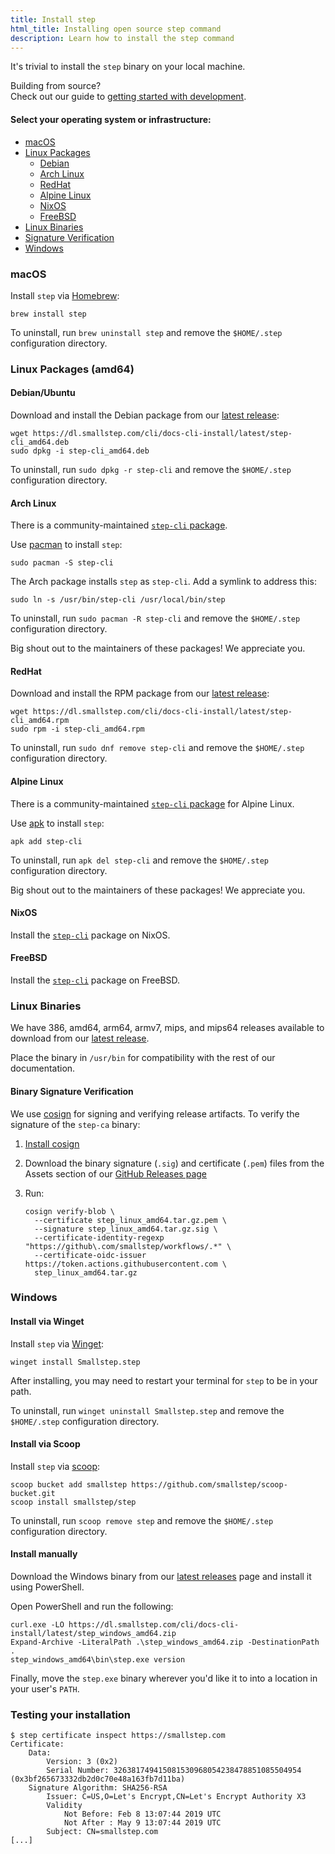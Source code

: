 ```yaml
---
title: Install step
html_title: Installing open source step command
description: Learn how to install the step command
---
```


It's trivial to install the `step` binary on your local machine.

<Alert severity="info">
    <AlertTitle>
        Building from source?
    </AlertTitle>
    <div>
        Check out our guide to <a
        href="https://github.com/smallstep/cli/blob/master/docs/local-development.md">getting
        started with development</a>.
  </div>
</Alert>

#### Select your operating system or infrastructure:

- [macOS](#macos)
- [Linux Packages](#linux-packages-amd64)
  - [Debian](#debian-ubuntu)
  - [Arch Linux](#arch-linux)
  - [RedHat](#redhat)
  - [Alpine Linux](#alpine-linux)
  - [NixOS](#nixos)
  - [FreeBSD](#freebsd)
- [Linux Binaries](#linux-binaries)
- [Signature Verification](#binary-signature-verification)
- [Windows](#windows)

### macOS

Install `step` via [Homebrew](https://brew.sh/):

```shell
brew install step
```

To uninstall, run `brew uninstall step` and remove the `$HOME/.step` configuration directory.

### Linux Packages (amd64)

#### Debian/Ubuntu

Download and install the Debian package from our [latest release](https://github.com/smallstep/cli/releases/latest):

```shell
wget https://dl.smallstep.com/cli/docs-cli-install/latest/step-cli_amd64.deb
sudo dpkg -i step-cli_amd64.deb
```

To uninstall, run `sudo dpkg -r step-cli` and remove the `$HOME/.step` configuration directory.

#### Arch Linux

There is a community-maintained [`step-cli` package](https://archlinux.org/packages/extra/x86_64/step-cli/).

Use [pacman](https://www.archlinux.org/pacman/) to install `step`:

```shell
sudo pacman -S step-cli
```

The Arch package installs `step` as `step-cli`.
Add a symlink to address this:

```shell
sudo ln -s /usr/bin/step-cli /usr/local/bin/step
```

To uninstall, run `sudo pacman -R step-cli` and remove the `$HOME/.step` configuration directory.

Big shout out to the maintainers of these packages! We appreciate you.

#### RedHat

Download and install the RPM package from our [latest release](https://github.com/smallstep/cli/releases/latest):

```shell
wget https://dl.smallstep.com/cli/docs-cli-install/latest/step-cli_amd64.rpm
sudo rpm -i step-cli_amd64.rpm
```

To uninstall, run `sudo dnf remove step-cli` and remove the `$HOME/.step` configuration directory.

#### Alpine Linux

There is a community-maintained [`step-cli` package](https://pkgs.alpinelinux.org/packages?name=step-cli&branch=edge&repo=&arch=&maintainer=) for Alpine Linux.

Use [apk](https://wiki.alpinelinux.org/wiki/Alpine_Linux_package_management) to install `step`:

```
apk add step-cli
```

To uninstall, run `apk del step-cli` and remove the `$HOME/.step` configuration directory.

Big shout out to the maintainers of these packages! We appreciate you.

#### NixOS

Install the [`step-cli`](https://search.nixos.org/packages?channel=20.09&show=step-cli&from=0&size=50&sort=relevance&query=step-cli) package on NixOS.

#### FreeBSD

Install the [`step-cli`](https://www.freshports.org/security/step-cli/) package on FreeBSD.

### Linux Binaries

We have 386, amd64, arm64, armv7, mips, and mips64 releases available to download from our [latest
release](https://github.com/smallstep/cli/releases/latest).

Place the binary in `/usr/bin` for compatibility with the rest of our documentation.

#### Binary Signature Verification

We use [cosign](https://github.com/sigstore/cosign) for signing and verifying release artifacts.
To verify the signature of the `step-ca` binary:

1. [Install cosign](https://docs.sigstore.dev/system_config/installation/)
2. Download the binary signature (`.sig`) and certificate (`.pem`) files from the Assets section of our [GitHub Releases page](https://github.com/smallstep/cli/releases/latest)
3. Run:

   ```
   cosign verify-blob \
     --certificate step_linux_amd64.tar.gz.pem \
     --signature step_linux_amd64.tar.gz.sig \
     --certificate-identity-regexp "https://github\.com/smallstep/workflows/.*" \
     --certificate-oidc-issuer https://token.actions.githubusercontent.com \
     step_linux_amd64.tar.gz
   ```

### Windows

#### Install via Winget

Install `step` via [Winget](https://learn.microsoft.com/en-us/windows/package-manager/winget/):

```shell
winget install Smallstep.step
```

After installing,
you may need to restart your terminal for `step` to be in your path.

To uninstall, run `winget uninstall Smallstep.step` and remove the `$HOME/.step` configuration directory.

#### Install via Scoop

Install `step` via [scoop](https://scoop.sh/):

```shell
scoop bucket add smallstep https://github.com/smallstep/scoop-bucket.git
scoop install smallstep/step
```

To uninstall, run `scoop remove step` and remove the `$HOME/.step` configuration directory.

#### Install manually

Download the Windows binary from our [latest releases](https://github.com/smallstep/cli/releases/latest) page and install it using PowerShell.

Open PowerShell and run the following:

```shell
curl.exe -LO https://dl.smallstep.com/cli/docs-cli-install/latest/step_windows_amd64.zip
Expand-Archive -LiteralPath .\step_windows_amd64.zip -DestinationPath .
step_windows_amd64\bin\step.exe version
```

Finally, move the `step.exe` binary wherever you'd like it to into a location in your user's `PATH`.

### Testing your installation

```shell-session nocopy
$ step certificate inspect https://smallstep.com
Certificate:
    Data:
        Version: 3 (0x2)
        Serial Number: 326381749415081530968054238478851085504954 (0x3bf265673332db2d0c70e48a163fb7d11ba)
    Signature Algorithm: SHA256-RSA
        Issuer: C=US,O=Let's Encrypt,CN=Let's Encrypt Authority X3
        Validity
            Not Before: Feb 8 13:07:44 2019 UTC
            Not After : May 9 13:07:44 2019 UTC
        Subject: CN=smallstep.com
[...]
```

